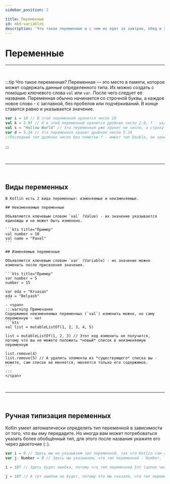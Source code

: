 ```yaml
---
sidebar_position: 2

title: Переменные
id: mkd-variables
description: 'Что такое переменные и с чем их едят за завтрак, обед и ужин?'
---
```


# Переменные

---

<br/>

:::tip Что такое переменная?
Переменная — это место в памяти, которое может содержать данные определенного типа. Их можно создать с помощью ключевого слова `val` или `var`.
После чего следует её название. Переменная обычно начинается со строчной буквы, а каждое новое слово - с заглавной, без пробелов или подчёркиваний. В конце ставится равно и указывается значение.

```kts title="Примеры"
var i = 10 // В этой переменной хранится число 10
val k = 2.0f // А в этой переменной хранится дробное число 2.0, f - указывает тип - Float
val s = "Hollow World" // Эта переменная уже хранит не число, а строку текста
var d = 5.24 // Эта переменная хранит дробное число 5.24
//Последний тип дробное число без пометки f - имеет тип Double, он занимает больше памяти, но и может хранить большие числа, подробнее в главах ниже
```
:::

<br/>

---

<br/>

## Виды переменных
<div align="left">

    В Kotlin есть 2 вида переменных: изменяемые и неизменяемые.

    ## Неизменяемые переменные

    Объявляются ключевым словом `val` (Value) - их значение указывается единожды и не может быть изменено.

    ```kts title="Пример"
    val number = 10
    val name = "Pavel"
    ```

    ## Изменяемые переменные

    Объявляются ключевым словом `var` (Variable) - их значение можно изменить после присвоения значения.

    ```kts title="Пример"
    var number = 5
    number = 15

    var eda = "Kruasan"
    eda = "Belyash"
    ```
    - <span>
    :::warning Примечание
    Содержимое неизменяемых переменных (`val`) изменить можно, но саму переменную - нет
    ```kts
    val list = mutableListOf(1, 2, 3, 4, 5)

    list = mutableListOf(1, 2, 3) // Этот код изменить не получится, потому что вы не можете положить *новый* список в неизменяемую переменную

    list.remove(4)
    list.remove(5) // А удалить элементы из *существующего* списка вы - можете, сам список не меняется, меняется только его содержимое.
    ```
    :::
    </span>
</div>

<br/>

---

<br/>

## Ручная типизация переменных

Kotlin умеет автоматически определять тип переменной в зависимости от того, что вы ему передадите.
Но иногда вам может потребоваться указать более обобщённый тип, для этого после названия укажите его через двоеточие (`:`).

```kts title="Пример"
var i = 0 // Здесь мы не указываем тип переменной, так что Kotlin сам определит, что 0 имеет тип `Int`, соответственно и переменная тоже
var j: Number = 0 // Здесь мы указываем, что тип переменной - Number, т.е. Любое число

i = 10f // Здесь будет ошибка, потому что тип переменной Int (целое число), а передаётся Float (дробное число)

j = 10f // А тут ошибки не будет, потому что мы сказали, что тип переменной - любое число
```

